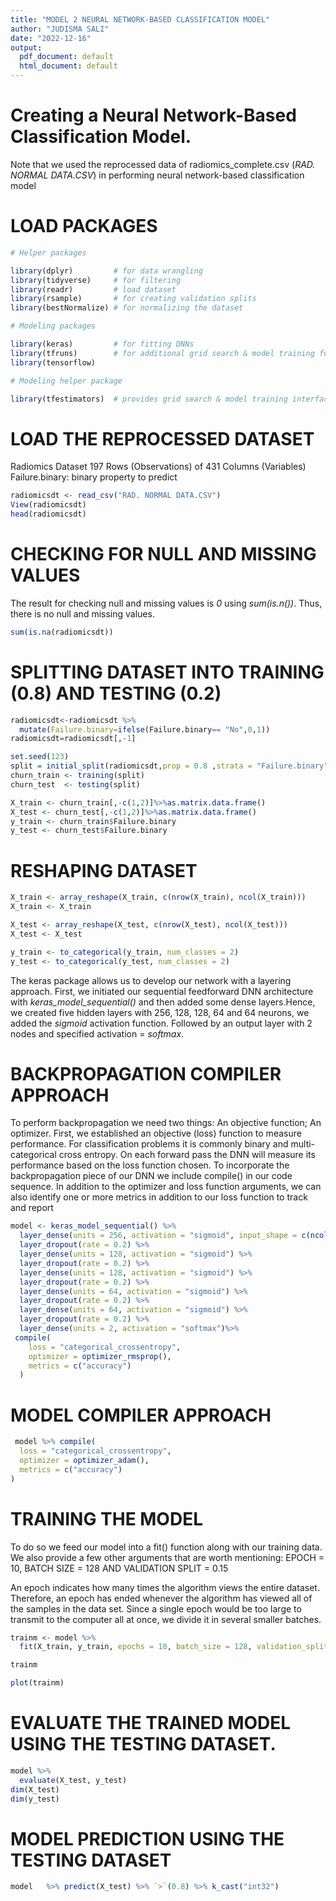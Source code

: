 ---
title: "MODEL 2 NEURAL NETWORK-BASED CLASSIFICATION MODEL"
author: "JUDISMA SALI"
date: "2022-12-16"
output:
  pdf_document: default
  html_document: default
---
# Creating a Neural Network-Based Classification Model.
 
 Note that we used the reprocessed data of radiomics_complete.csv (*RAD. NORMAL DATA.CSV*) in performing neural network-based classification model
 
# LOAD PACKAGES

```{r}
# Helper packages

library(dplyr)         # for data wrangling
library(tidyverse)     # for filtering 
library(readr)         # load dataset
library(rsample)       # for creating validation splits
library(bestNormalize) # for normalizing the dataset

# Modeling packages

library(keras)         # for fitting DNNs
library(tfruns)        # for additional grid search & model training functions
library(tensorflow)

# Modeling helper package

library(tfestimators)  # provides grid search & model training interface

```

# LOAD THE REPROCESSED DATASET

Radiomics Dataset 197 Rows (Observations) of 431 Columns (Variables)
Failure.binary: binary property to predict

```{r}
radiomicsdt <- read_csv("RAD. NORMAL DATA.CSV")
View(radiomicsdt)
head(radiomicsdt)
```

# CHECKING FOR NULL AND MISSING VALUES

 The result for checking null and missing values is *0* using *sum(is.n())*. Thus, there is no null and missing values.

```{r}
sum(is.na(radiomicsdt))
```

# SPLITTING DATASET INTO TRAINING (0.8) AND TESTING (0.2)

```{r}
radiomicsdt<-radiomicsdt %>%
  mutate(Failure.binary=ifelse(Failure.binary== "No",0,1))
radiomicsdt=radiomicsdt[,-1]

set.seed(123)
split = initial_split(radiomicsdt,prop = 0.8 ,strata = "Failure.binary")
churn_train <- training(split)
churn_test  <- testing(split)

X_train <- churn_train[,-c(1,2)]%>%as.matrix.data.frame()
X_test <- churn_test[,-c(1,2)]%>%as.matrix.data.frame()
y_train <- churn_train$Failure.binary
y_test <- churn_test$Failure.binary
```

# RESHAPING DATASET
```{r}
X_train <- array_reshape(X_train, c(nrow(X_train), ncol(X_train)))
X_train <- X_train 

X_test <- array_reshape(X_test, c(nrow(X_test), ncol(X_test)))
X_test <- X_test 

y_train <- to_categorical(y_train, num_classes = 2)
y_test <- to_categorical(y_test, num_classes = 2)
```

The keras package allows us to develop our network with a layering approach. First, we initiated our sequential feedforward DNN architecture with *keras_model_sequential()* and then added some dense layers.Hence, we created five hidden layers with 256, 128, 128, 64 and 64 neurons, we added the *sigmoid* activation function. Followed by an output layer with 2 nodes and specified activation = *softmax*.

# BACKPROPAGATION COMPILER APPROACH

To perform backpropagation we need two things: An objective function; An optimizer.
First, we established an objective (loss) function to measure performance. For classification problems it is commonly binary and multi-categorical cross
entropy. On each forward pass the DNN will measure its performance based on the loss function chosen. To incorporate the backpropagation piece of our DNN we include compile() in our code sequence. In addition to the
optimizer and loss function arguments, we can also identify one or more metrics in addition to our loss function to
track and report
```{r}
model <- keras_model_sequential() %>%
  layer_dense(units = 256, activation = "sigmoid", input_shape = c(ncol(X_train))) %>%
  layer_dropout(rate = 0.2) %>%
  layer_dense(units = 128, activation = "sigmoid") %>%
  layer_dropout(rate = 0.2) %>%
  layer_dense(units = 128, activation = "sigmoid") %>%
  layer_dropout(rate = 0.2) %>%
  layer_dense(units = 64, activation = "sigmoid") %>% 
  layer_dropout(rate = 0.2) %>%
  layer_dense(units = 64, activation = "sigmoid") %>% 
  layer_dropout(rate = 0.2) %>%
  layer_dense(units = 2, activation = "softmax")%>%
 compile(
    loss = "categorical_crossentropy",
    optimizer = optimizer_rmsprop(),
    metrics = c("accuracy")
  )
```

# MODEL COMPILER APPROACH

```{r}
 model %>% compile(
  loss = "categorical_crossentropy",
  optimizer = optimizer_adam(),
  metrics = c("accuracy")
)
```


# TRAINING THE MODEL

To do so we feed our model into a fit() function along with our training data. We also provide a few other arguments that are worth mentioning: EPOCH = 10, BATCH SIZE = 128 AND VALIDATION SPLIT = 0.15

An epoch indicates how many times the algorithm views the entire dataset. Therefore, an epoch has ended whenever the algorithm has viewed all of the samples in the data set. Since a single epoch would be too large to transmit to the computer all at once, we divide it in several smaller batches.

```{r}
trainm <- model %>% 
  fit(X_train, y_train, epochs = 10, batch_size = 128, validation_split = 0.15)

trainm

plot(trainm)
```

# EVALUATE THE TRAINED MODEL USING THE TESTING DATASET. 

```{r}
model %>%
  evaluate(X_test, y_test)
dim(X_test)
dim(y_test)
```

# MODEL PREDICTION USING THE TESTING DATASET

```{r}
model   %>% predict(X_test) %>% `>`(0.8) %>% k_cast("int32")
```

